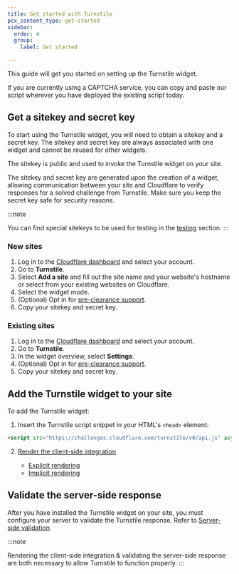 ```yaml
---
title: Get started with Turnstile
pcx_content_type: get-started
sidebar:
  order: 4
  group:
    label: Get started

---
```



This guide will get you started on setting up the Turnstile widget.

If you are currently using a <GlossaryTooltip term="CAPTCHA">CAPTCHA</GlossaryTooltip> service, you can copy and paste our script wherever you have deployed the existing script today.

## Get a sitekey and secret key

To start using the Turnstile widget, you will need to obtain a <GlossaryTooltip term="sitekey">sitekey</GlossaryTooltip> and a <GlossaryTooltip term="secret key">secret key</GlossaryTooltip>. The sitekey and secret key are always associated with one widget and cannot be reused for other widgets.

The sitekey is public and used to invoke the Turnstile widget on your site.

The sitekey and secret key are generated upon the creation of a widget, allowing communication between your site and Cloudflare to verify responses for a solved challenge from Turnstile. Make sure you keep the secret key safe for security reasons.

:::note

You can find special sitekeys to be used for testing in the [testing](/turnstile/troubleshooting/testing/) section. 
:::

### New sites

1. Log in to the [Cloudflare dashboard](https://dash.cloudflare.com/?to=/:account/turnstile) and select your account.
2. Go to **Turnstile**.
3. Select **Add a site** and fill out the site name and your website's hostname or select from your existing websites on Cloudflare.
4. Select the widget mode.
5. (Optional) Opt in for [pre-clearance support](/turnstile/concepts/pre-clearance-support/).
6. Copy your sitekey and secret key.

### Existing sites

1. Log in to the [Cloudflare dashboard](https://dash.cloudflare.com/?to=/:account/turnstile) and select your account.
2. Go to **Turnstile**.
3. In the widget overview, select **Settings**.
4. (Optional) Opt in for [pre-clearance support](/turnstile/concepts/pre-clearance-support/).
5. Copy your sitekey and secret key.

## Add the Turnstile widget to your site

To add the Turnstile widget:

1. Insert the Turnstile script snippet in your HTML's `<head>` element:

<div>

```html
<script src="https://challenges.cloudflare.com/turnstile/v0/api.js" async defer></script>
```

</div>

2. [Render the client-side integration](/turnstile/get-started/client-side-rendering/)

   - [Explicit rendering](/turnstile/get-started/client-side-rendering/#explicitly-render-the-turnstile-widget)
   - [Implicit rendering](/turnstile/get-started/client-side-rendering/#implicitly-render-the-turnstile-widget)

## Validate the server-side response

<Render file="siteverify-warning" />

After you have installed the Turnstile widget on your site, you must configure your server to validate the Turnstile response.
Refer to [Server-side validation](/turnstile/get-started/server-side-validation/).

:::note

Rendering the client-side integration & validating the server-side response are both necessary to allow Turnstile to function properly. 
:::
